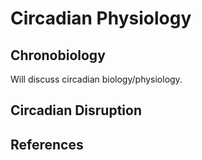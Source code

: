 # Circadian Physiology {#circadian}

## Chronobiology

Will discuss circadian biology/physiology.

## Circadian Disruption

## References
